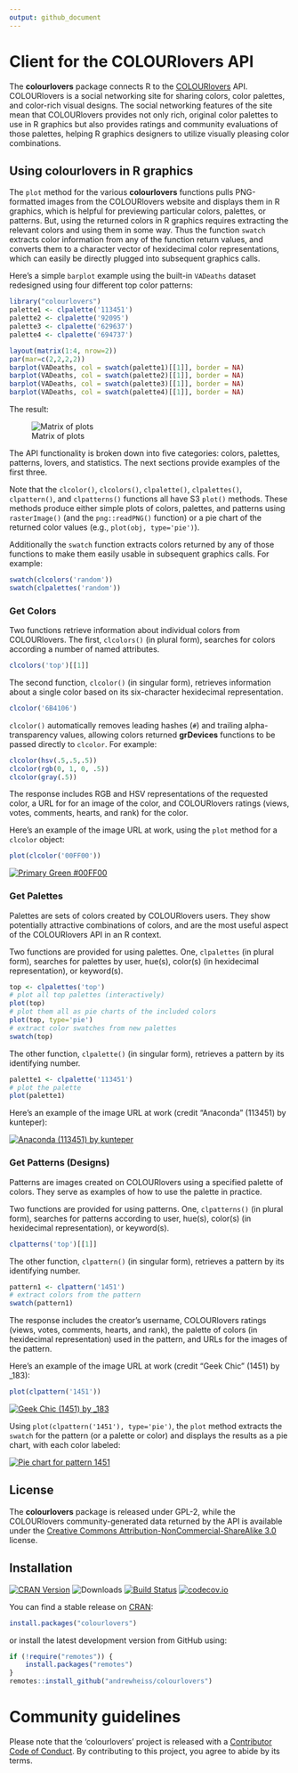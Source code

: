 ```yaml
---
output: github_document
---
```


<!-- README.md is generated from README.Rmd. Please edit that file -->

# Client for the COLOURlovers API

The **colourlovers** package connects R to the [COLOURlovers](http://www.colourlovers.com/) API. COLOURlovers is a social networking site for sharing colors, color palettes, and color-rich visual designs. The social networking features of the site mean that COLOURlovers provides not only rich, original color palettes to use in R graphics but also provides ratings and community evaluations of those palettes, helping R graphics designers to utilize visually pleasing color combinations.

## Using colourlovers in R graphics

The `plot` method for the various **colourlovers** functions pulls PNG-formatted images from the COLOURlovers website and displays them in R graphics, which is helpful for previewing particular colors, palettes, or patterns. But, using the returned colors in R graphics requires extracting the relevant colors and using them in some way. Thus the function `swatch` extracts color information from any of the function return values, and converts them to a character vector of hexidecimal color representations, which can easily be directly plugged into subsequent graphics calls.

Here's a simple `barplot` example using the built-in `VADeaths` dataset redesigned using four different top color patterns:

```r
library("colourlovers")
palette1 <- clpalette('113451')
palette2 <- clpalette('92095')
palette3 <- clpalette('629637')
palette4 <- clpalette('694737')
```

```r
layout(matrix(1:4, nrow=2))
par(mar=c(2,2,2,2))
barplot(VADeaths, col = swatch(palette1)[[1]], border = NA)
barplot(VADeaths, col = swatch(palette2)[[1]], border = NA)
barplot(VADeaths, col = swatch(palette3)[[1]], border = NA)
barplot(VADeaths, col = swatch(palette4)[[1]], border = NA)
```

The result:

![Matrix of plots](http://i.imgur.com/KQOFx9G.png)


The API functionality is broken down into five categories: colors, palettes, patterns, lovers, and statistics. The next sections provide examples of the first three.

Note that the `clcolor()`, `clcolors()`, `clpalette()`, `clpalettes()`, `clpattern()`, and `clpatterns()` functions all have S3 `plot()` methods. These methods produce either simple plots of colors, palettes, and patterns using `rasterImage()` (and the `png::readPNG()` function) or a pie chart of the returned color values (e.g., `plot(obj, type='pie')`).

Additionally the `swatch` function extracts colors returned by any of those functions to make them easily usable in subsequent graphics calls. For example:

```r
swatch(clcolors('random'))
swatch(clpalettes('random'))
```

### Get Colors

Two functions retrieve information about individual colors from COLOURlovers. The first, `clcolors()` (in plural form), searches for colors according a number of named attributes.

```r
clcolors('top')[[1]]
```

The second function, `clcolor()` (in singular form), retrieves information about a single color based on its six-character hexidecimal representation.

```r
clcolor('6B4106')
```

`clcolor()` automatically removes leading hashes (`#`) and trailing alpha-transparency values, allowing colors returned **grDevices** functions to be passed directly to `clcolor`. For example:

```r
clcolor(hsv(.5,.5,.5))
clcolor(rgb(0, 1, 0, .5))
clcolor(gray(.5))
```

The response includes RGB and HSV representations of the requested color, a URL for for an image of the color, and COLOURlovers ratings (views, votes, comments, hearts, and rank) for the color.

Here's an example of the image URL at work, using the `plot` method for a `clcolor` object:

```r
plot(clcolor('00FF00'))
```

[![Primary Green #00FF00](http://www.colourlovers.com/img/00FF00/100/100/Primary_Green.png)](http://www.colourlovers.com/img/00FF00/100/100/Primary_Green.png)

### Get Palettes

Palettes are sets of colors created by COLOURlovers users. They show potentially attractive combinations of colors, and are the most useful aspect of the COLOURlovers API in an R context.

Two functions are provided for using palettes. One, `clpalettes` (in plural form), searches for palettes by user, hue(s), color(s) (in hexidecimal representation), or keyword(s).

```r
top <- clpalettes('top')
# plot all top palettes (interactively)
plot(top)
# plot them all as pie charts of the included colors
plot(top, type='pie')
# extract color swatches from new palettes
swatch(top)
```

The other function, `clpalette()` (in singular form), retrieves a pattern by its identifying number.

```r
palette1 <- clpalette('113451')
# plot the palette
plot(palette1)
```

Here's an example of the image URL at work (credit "Anaconda" (113451) by kunteper):

[![Anaconda (113451) by kunteper](http://www.colourlovers.com/paletteImg/2B2D42/7A7D7F/B1BBCF/6E0B21/9B4D73/Anaconda.png)](http://www.colourlovers.com/paletteImg/2B2D42/7A7D7F/B1BBCF/6E0B21/9B4D73/Anaconda.png)


### Get Patterns (Designs)

Patterns are images created on COLOURlovers using a specified palette of colors. They serve as examples of how to use the palette in practice.

Two functions are provided for using patterns. One, `clpatterns()` (in plural form), searches for patterns according to user, hue(s), color(s) (in hexidecimal representation), or keyword(s).

```r
clpatterns('top')[[1]]
```

The other function, `clpattern()` (in singular form), retrieves a pattern by its identifying number.

```r
pattern1 <- clpattern('1451')
# extract colors from the pattern
swatch(pattern1)
```

The response includes the creator's username, COLOURlovers ratings (views, votes, comments, hearts, and rank), the palette of colors (in hexidecimal representation) used in the pattern, and URLs for the images of the pattern.

Here's an example of the image URL at work (credit "Geek Chic" (1451) by _183):

```r
plot(clpattern('1451'))
```

[![Geek Chic (1451) by _183](http://colourlovers.com.s3.amazonaws.com/images/patterns/1/1451.png)](http://colourlovers.com.s3.amazonaws.com/images/patterns/1/1451.png)


Using `plot(clpattern('1451'), type='pie')`, the `plot` method extracts the `swatch` for the pattern (or a palette or color) and displays the results as a pie chart, with each color labeled:

[![Pie chart for pattern 1451](http://i.imgur.com/ESgl9pYm.png)](http://imgur.com/ESgl9pY)


## License

The **colourlovers** package is released under GPL-2, while the COLOURlovers community-generated data returned by the API is available under the [Creative Commons Attribution-NonCommercial-ShareAlike 3.0](http://creativecommons.org/licenses/by-nc-sa/3.0/) license.

## Installation

[![CRAN Version](https://www.r-pkg.org/badges/version/colourlovers)](https://cran.r-project.org/package=colourlovers)
![Downloads](https://cranlogs.r-pkg.org/badges/colourlovers)
[![Build Status](https://travis-ci.org/andrewheiss/colourlovers.png?branch=master)](https://travis-ci.org/andrewheiss/colourlovers)
[![codecov.io](https://codecov.io/github/andrewheiss/colourlovers/coverage.svg?branch=master)](https://codecov.io/github/andrewheiss/colourlovers?branch=master)

You can find a stable release on [CRAN](https://cran.r-project.org/package=colourlovers):


```r
install.packages("colourlovers")
```

or install the latest development version from GitHub using:

```r
if (!require("remotes")) {
    install.packages("remotes")
}
remotes::install_github("andrewheiss/colourlovers")
```

# Community guidelines

Please note that the 'colourlovers' project is released with a [Contributor Code of Conduct](CODE_OF_CONDUCT.md). By contributing to this project, you agree to abide by its terms.
